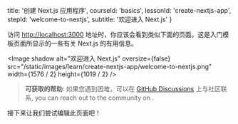 
  title: '创建 Next.js 应用程序',
  courseId: 'basics',
  lessonId: 'create-nextjs-app',
  stepId: 'welcome-to-nextjs',
  subtitle: '欢迎进入 Next.js'
}

访问 [http://localhost:3000](http://localhost:3000) 地址时，你应该会看到类似下面的页面。这是入门模板页面所显示的一些有关 Next.js 的有用信息。

<Image
  shadow
  alt="欢迎进入 Next.js"
  oversize={false}
  src="/static/images/learn/create-nextjs-app/welcome-to-nextjs.png"
  width={1576 / 2}
  height={1019 / 2}
/>

> **可获取的帮助**: 如果您遇到困难，可以在 [GitHub Discussions](https://github.com/vercel/next.js/discussions) 上与社区联系, you can reach out to the community on .

接下来让我们尝试编辑此页面吧！

